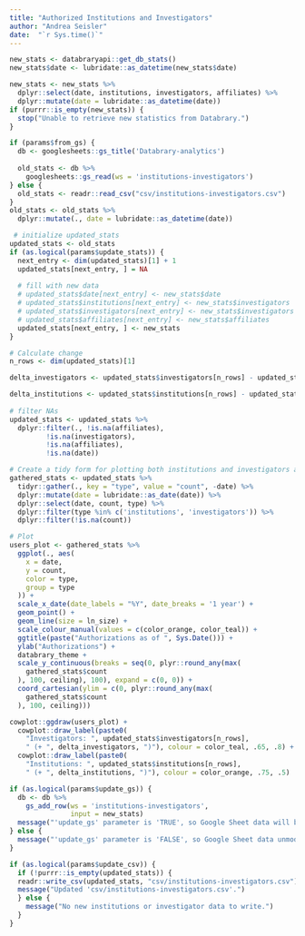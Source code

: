 ```yaml
---
title: "Authorized Institutions and Investigators"
author: "Andrea Seisler"
date:  "`r Sys.time()`"
---
```


```r
new_stats <- databraryapi::get_db_stats()
new_stats$date <- lubridate::as_datetime(new_stats$date)

new_stats <- new_stats %>%
  dplyr::select(date, institutions, investigators, affiliates) %>%
  dplyr::mutate(date = lubridate::as_datetime(date))
if (purrr::is_empty(new_stats)) {
  stop("Unable to retrieve new statistics from Databrary.")
}
```


```r
if (params$from_gs) {
  db <- googlesheets::gs_title('Databrary-analytics')
  
  old_stats <- db %>%
    googlesheets::gs_read(ws = 'institutions-investigators')
} else {
  old_stats <- readr::read_csv("csv/institutions-investigators.csv")
}
old_stats <- old_stats %>%
  dplyr::mutate(., date = lubridate::as_datetime(date))
```

```r
 # initialize updated_stats
updated_stats <- old_stats
if (as.logical(params$update_stats)) {
  next_entry <- dim(updated_stats)[1] + 1
  updated_stats[next_entry, ] = NA
  
  # fill with new data
  # updated_stats$date[next_entry] <- new_stats$date
  # updated_stats$institutions[next_entry] <- new_stats$investigators
  # updated_stats$investigators[next_entry] <- new_stats$investigators
  # updated_stats$affiliates[next_entry] <- new_stats$affiliates
  updated_stats[next_entry, ] <- new_stats
}

# Calculate change
n_rows <- dim(updated_stats)[1]

delta_investigators <- updated_stats$investigators[n_rows] - updated_stats$investigators[n_rows - 1]

delta_institutions <- updated_stats$institutions[n_rows] - updated_stats$institutions[n_rows - 1]
 
# filter NAs
updated_stats <- updated_stats %>%
  dplyr::filter(., !is.na(affiliates),
         !is.na(investigators),
         !is.na(affiliates),
         !is.na(date))
```

<!-- Now, we plot the data. -->

```r
# Create a tidy form for plotting both institutions and investigators and affiliates
gathered_stats <- updated_stats %>%
  tidyr::gather(., key = "type", value = "count", -date) %>%
  dplyr::mutate(date = lubridate::as_date(date)) %>%
  dplyr::select(date, count, type) %>%
  dplyr::filter(type %in% c('institutions', 'investigators')) %>%
  dplyr::filter(!is.na(count))

# Plot
users_plot <- gathered_stats %>%
  ggplot(., aes(
    x = date,
    y = count,
    color = type,
    group = type
  )) +
  scale_x_date(date_labels = "%Y", date_breaks = '1 year') +
  geom_point() +
  geom_line(size = ln_size) +
  scale_colour_manual(values = c(color_orange, color_teal)) +
  ggtitle(paste("Authorizations as of ", Sys.Date())) +
  ylab("Authorizations") +
  databrary_theme +
  scale_y_continuous(breaks = seq(0, plyr::round_any(max(
    gathered_stats$count
  ), 100, ceiling), 100), expand = c(0, 0)) +
  coord_cartesian(ylim = c(0, plyr::round_any(max(
    gathered_stats$count
  ), 100, ceiling)))

cowplot::ggdraw(users_plot) +
  cowplot::draw_label(paste0(
    "Investigators: ", updated_stats$investigators[n_rows],
    " (+ ", delta_investigators, ")"), colour = color_teal, .65, .8) +
  cowplot::draw_label(paste0(
    "Institutions: ", updated_stats$institutions[n_rows],
    " (+ ", delta_institutions, ")"), colour = color_orange, .75, .5)
```
<!-- Next, we update the Google Sheet if `params$update_gs` is TRUE. -->
<!-- In the current context, `params$update_gs` == `r params$update_gs`. -->

```r
if (as.logical(params$update_gs)) {
  db <- db %>%
    gs_add_row(ws = 'institutions-investigators', 
               input = new_stats)
  message("'update_gs' parameter is 'TRUE', so Google Sheet data will be updated.")
} else {
  message("'update_gs' parameter is 'FALSE', so Google Sheet data unmodified.")
}
```

```r
if (as.logical(params$update_csv)) {
  if (!purrr::is_empty(updated_stats)) {
  readr::write_csv(updated_stats, "csv/institutions-investigators.csv")
  message("Updated 'csv/institutions-investigators.csv'.")    
  } else {
    message("No new institutions or investigator data to write.")
  }
}
```

